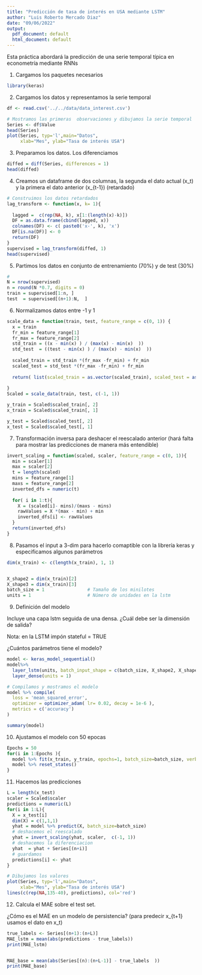 ```yaml
---
title: "Predicción de tasa de interés en USA mediante LSTM"
author: "Luis Roberto Mercado Diaz"
date: "09/06/2022"
output:
  pdf_document: default
  html_document: default
---
```


Esta práctica abordará la predicción de una serie temporal típica en econometría mediante RNNs

1. Cargamos los paquetes necesarios
```r
library(keras)

```


2. Cargamos los datos y representamos la serie temporal

```r
df <- read.csv('../../data/data_interest.csv')

# Mostramos las primeras  observaciones y dibujamos la serie temporal
Series <- df$Value
head(Series)
plot(Series, typ='l',main="Datos", 
     xlab="Mes", ylab="Tasa de interés USA")

```


3. Preparamos los datos. Los diferenciamos

```r
diffed = diff(Series, differences = 1)
head(diffed)
```


4. Creamos un dataframe de dos columnas, la segunda el dato actual (x_t) y la primera el dato anterior (x_{t-1}) (retardado)


```r
# Construimos los datos retardados
lag_transform <- function(x, k= 1){
  
  lagged =  c(rep(NA, k), x[1:(length(x)-k)])
  DF = as.data.frame(cbind(lagged, x))
  colnames(DF) <- c( paste0('x-', k), 'x')
  DF[is.na(DF)] <- 0
  return(DF)
}
supervised = lag_transform(diffed, 1)
head(supervised)

```

5.  Partimos los datos en conjunto de entrenamiento (70%) y de test (30%)

```r
#
N = nrow(supervised)
n = round(N *0.7, digits = 0)
train = supervised[1:n, ]
test  = supervised[(n+1):N,  ]
```


6. Normalizamos datos entre -1 y 1

```r
scale_data = function(train, test, feature_range = c(0, 1)) {
  x = train
  fr_min = feature_range[1]
  fr_max = feature_range[2]
  std_train = ((x - min(x) ) / (max(x) - min(x)  ))
  std_test  = ((test - min(x) ) / (max(x) - min(x)  ))
  
  scaled_train = std_train *(fr_max -fr_min) + fr_min
  scaled_test = std_test *(fr_max -fr_min) + fr_min
  
  return( list(scaled_train = as.vector(scaled_train), scaled_test = as.vector(scaled_test) ,scaler= c(min =min(x), max = max(x))) )
  
}
Scaled = scale_data(train, test, c(-1, 1))

y_train = Scaled$scaled_train[, 2]
x_train = Scaled$scaled_train[, 1]

y_test = Scaled$scaled_test[, 2]
x_test = Scaled$scaled_test[, 1]

```


7. Transformación inversa para deshacer el reescalado anterior (hará falta para mostrar las predicciones  de manera más entendible)

```r
invert_scaling = function(scaled, scaler, feature_range = c(0, 1)){
  min = scaler[1]
  max = scaler[2]
  t = length(scaled)
  mins = feature_range[1]
  maxs = feature_range[2]
  inverted_dfs = numeric(t)
  
  for( i in 1:t){
    X = (scaled[i]- mins)/(maxs - mins)
    rawValues = X *(max - min) + min
    inverted_dfs[i] <- rawValues
  }
  return(inverted_dfs)
}
```

8. Pasamos el input a 3-dim para hacerlo comaptible con la librería keras y especificamos algunos parámetros

```r
dim(x_train) <- c(length(x_train), 1, 1)


X_shape2 = dim(x_train)[2]
X_shape3 = dim(x_train)[3]
batch_size = 1                # Tamaño de los minilotes
units = 1                     # Número de unidades en la lstm
```


9. Definición del modelo

Incluye una capa lstm seguida de una densa. ¿Cuál debe ser la dimensión de salida? 

Nota: en la LSTM impón stateful = TRUE

¿Cuántos parámetros tiene el modelo?

```r
model <- keras_model_sequential() 
model%>%
  layer_lstm(units, batch_input_shape = c(batch_size, X_shape2, X_shape3), stateful= TRUE)%>%
  layer_dense(units = 1)

# Compilamos y mostramos el modelo
model %>% compile(
  loss = 'mean_squared_error',
  optimizer = optimizer_adam( lr= 0.02, decay = 1e-6 ),  
  metrics = c('accuracy')
)

summary(model)

```

10. Ajustamos el modelo con 50 epocas

```r
Epochs = 50   
for(i in 1:Epochs ){
  model %>% fit(x_train, y_train, epochs=1, batch_size=batch_size, verbose=1, shuffle=FALSE)
  model %>% reset_states()
}
```

11. Hacemos las predicciones

```r
L = length(x_test)
scaler = Scaled$scaler
predictions = numeric(L)
for(i in 1:L){
  X = x_test[i]
  dim(X) = c(1,1,1)
  yhat = model %>% predict(X, batch_size=batch_size)
  # deshacemos el reescalado
  yhat = invert_scaling(yhat, scaler,  c(-1, 1))
  # deshacemos la diferenciacion
  yhat  = yhat + Series[(n+i)]
  # guardamos
  predictions[i] <- yhat
}

# Dibujamos los valores
plot(Series, typ='l',main="Datos", 
     xlab="Mes", ylab="Tasa de interés USA")
lines(c(rep(NA,135-40), predictions), col='red')
```


12. Calcula el MAE sobre el test set.

¿Cómo es el MAE en un modelo de persistencia? (para predecir x_{t+1} usamos el dato en x_t)
```r

true_labels <- Series[(n+1):(n+L)]
MAE_lstm = mean(abs(predictions - true_labels))
print(MAE_lstm)


MAE_base = mean(abs(Series[(n):(n+L-1)] - true_labels  ))
print(MAE_base)
```

